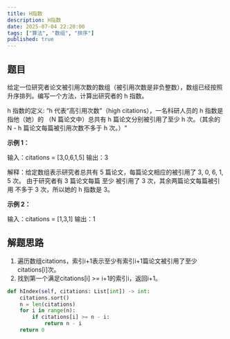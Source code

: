 ```yaml
---
title: H指数
description: H指数
date: 2025-07-04 22:20:00
tags: ["算法", "数组", "排序"]
published: true
---
```


## 题目

给定一位研究者论文被引用次数的数组（被引用次数是非负整数），数组已经按照升序排列。编写一个方法，计算出研究者的 h 指数。

h 指数的定义: “h 代表“高引用次数”（high citations），一名科研人员的 h 指数是指他（她）的 （N 篇论文中）总共有 h 篇论文分别被引用了至少 h 次。（其余的 N - h 篇论文每篇被引用次数不多于 h 次。）"

**示例 1：**

输入：citations = [3,0,6,1,5]
输出：3

解释：给定数组表示研究者总共有 5 篇论文，每篇论文相应的被引用了 3, 0, 6, 1, 5 次。
     由于研究者有 3 篇论文每篇 至少 被引用了 3 次，其余两篇论文每篇被引用 不多于 3 次，所以她的 h 指数是 3。

**示例 2：**

输入：citations = [1,3,1]
输出：1

## 解题思路

1. 遍历数组citations，索引i+1表示至少有索引i+1篇论文被引用了至少citations[i]次。
2. 找到第一个满足citations[i] >= i+1的索引i，返回i+1。

```python showLineNumbers
def hIndex(self, citations: List[int]) -> int:
    citations.sort()
    n = len(citations)
    for i in range(n):
        if citations[i] >= n - i:
            return n - i
    return 0
```

